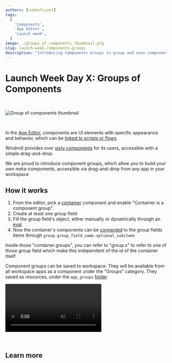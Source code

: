 ```yaml
---
authors: [rubenfiszel]
tags:
  [
    'Components',
    'App Editor',
	'Launch week',
  ]
image: ./groups_of_components_thumbnail.png
slug: launch-week-components-groups
description: "Introducing Components Groups to group and save components, therefore building your own meta components."
---
```



# Launch Week Day X: Groups of Components

<br/>

![Group of components thumbnail](./groups_of_components_thumbnail.png "Group of components thumbnail")

<br/>

In the [App Editor](/docs/apps/app_editor), components are UI elements with specific appearance and behavior, which can be [linked to scripts or flows](/docs/apps/connecting_components).

Windmill provides over [sixty components](/docs/apps/app_configuration_settings/app_component_library) for its users, accessible with a simple drag-and-drop.

We are proud to introduce component groups, which allow you to build your own meta-components, accessible via drag-and-drop from any app in your workspace

## How it works

1. From the editor, pick a [container](/docs/apps/app_configuration_settings/container) component and enable "Container is a component group".
2. Create at least one group field.
3. Fill the group field's object, either manually or dynamically through an [eval](/docs/apps/app-runnable-panel#evals).
4. Now the container's components can be [connected](/docs/apps/connecting_components) to the group fields items through `group.group_field_name.optional_subitems`

Inside those "container groups", you can refer to "group.x" to refer to one of those group field which make this independent of the id of the container itself.

Component groups can be saved to workspace. They will be available from all workspace apps as a component under the "Groups" category. They saved as resources, under the `app_groups` [folder](/docs/core_concepts/groups_and_folders).

<video
    className="border-2 rounded-xl object-cover w-full h-full dark:border-gray-800"
    autoPlay
    controls
    src="/videos/save_component_group.mp4"
/>

<br/>

## Learn more

<div class="grid grid-cols-2 gap-2 my-4">
	<DocCard
		color="orange"
		title="Group of Components"
		description="Documentation on how to group components together."
		href="/docs/apps/app_configuration_settings/components_groups"
	/>
</div>
